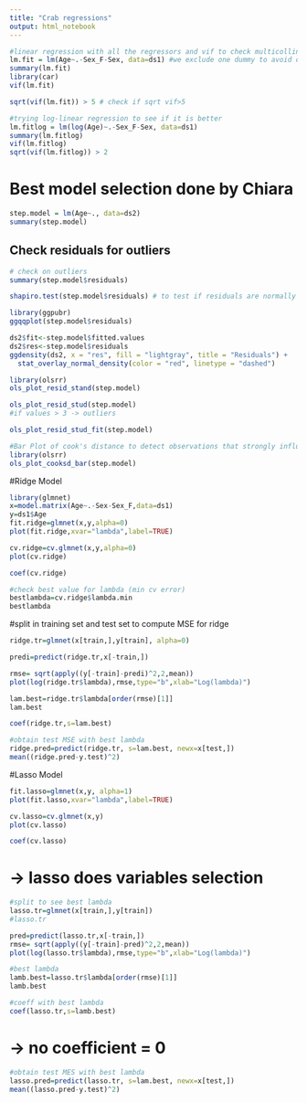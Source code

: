 ---
title: "Crab regressions"
output: html_notebook
---
```{r}
#linear regression with all the regressors and vif to check multicollinearity
lm.fit = lm(Age~.-Sex_F-Sex, data=ds1) #we exclude one dummy to avoid dummy variable trap
summary(lm.fit)
library(car)
vif(lm.fit)
```
```{r}
sqrt(vif(lm.fit)) > 5 # check if sqrt vif>5
```

```{r}
#trying log-linear regression to see if it is better
lm.fitlog = lm(log(Age)~.-Sex_F-Sex, data=ds1)
summary(lm.fitlog)
vif(lm.fitlog)
sqrt(vif(lm.fitlog)) > 2
```


# Best model selection done by Chiara
```{r}
step.model = lm(Age~., data=ds2)
summary(step.model)
```
## Check residuals for outliers

```{r}
# check on outliers
summary(step.model$residuals)
```
```{r}
shapiro.test(step.model$residuals) # to test if residuals are normally distributed
```
```{r}
library(ggpubr)
ggqqplot(step.model$residuals)
```
```{r}
ds2$fit<-step.model$fitted.values
ds2$res<-step.model$residuals
ggdensity(ds2, x = "res", fill = "lightgray", title = "Residuals") +
  stat_overlay_normal_density(color = "red", linetype = "dashed")
```


```{r}
library(olsrr)
ols_plot_resid_stand(step.model)
```
```{r}
ols_plot_resid_stud(step.model)
#if values > 3 -> outliers
```


```{r}
ols_plot_resid_stud_fit(step.model)
```

```{r}
#Bar Plot of cook's distance to detect observations that strongly influence fitted values of the model.
library(olsrr) 
ols_plot_cooksd_bar(step.model)
```

#Ridge Model

```{r}
library(glmnet)
x=model.matrix(Age~.-Sex-Sex_F,data=ds1) 
y=ds1$Age
fit.ridge=glmnet(x,y,alpha=0)
plot(fit.ridge,xvar="lambda",label=TRUE)
```
```{r}
cv.ridge=cv.glmnet(x,y,alpha=0)
plot(cv.ridge)
```
```{r}
coef(cv.ridge)
```
```{r}
#check best value for lambda (min cv error)
bestlambda=cv.ridge$lambda.min
bestlambda
```
#split in training set and test set to compute MSE for ridge

```{r}
ridge.tr=glmnet(x[train,],y[train], alpha=0)
```

```{r}
predi=predict(ridge.tr,x[-train,])
```

```{r}
rmse= sqrt(apply((y[-train]-predi)^2,2,mean))
plot(log(ridge.tr$lambda),rmse,type="b",xlab="Log(lambda)")
```


```{r}
lam.best=ridge.tr$lambda[order(rmse)[1]]
lam.best
```

```{r}
coef(ridge.tr,s=lam.best)
```

```{r} 
#obtain test MSE with best lambda
ridge.pred=predict(ridge.tr, s=lam.best, newx=x[test,])
mean((ridge.pred-y.test)^2)
```

#Lasso Model

```{r}
fit.lasso=glmnet(x,y, alpha=1)
plot(fit.lasso,xvar="lambda",label=TRUE)
```

```{r}
cv.lasso=cv.glmnet(x,y)
plot(cv.lasso)
```

```{r}
coef(cv.lasso)
```
# -> lasso does variables selection

```{r}
#split to see best lambda
lasso.tr=glmnet(x[train,],y[train])
#lasso.tr
```

```{r}
pred=predict(lasso.tr,x[-train,])
rmse= sqrt(apply((y[-train]-pred)^2,2,mean))
plot(log(lasso.tr$lambda),rmse,type="b",xlab="Log(lambda)")
```

```{r}
#best lambda
lamb.best=lasso.tr$lambda[order(rmse)[1]]
lamb.best
```

```{r}
#coeff with best lambda
coef(lasso.tr,s=lamb.best)
```
# -> no coefficient = 0

```{r}
#obtain test MES with best lambda
lasso.pred=predict(lasso.tr, s=lam.best, newx=x[test,])
mean((lasso.pred-y.test)^2)
```







